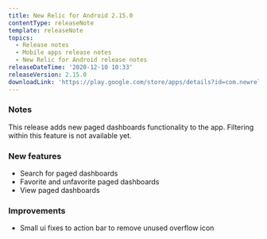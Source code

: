 ```yaml
---
title: New Relic for Android 2.15.0
contentType: releaseNote
template: releaseNote
topics:
  - Release notes
  - Mobile apps release notes
  - New Relic for Android release notes
releaseDateTime: '2020-12-10 10:33'
releaseVersion: 2.15.0
downloadLink: 'https://play.google.com/store/apps/details?id=com.newrelic.rpm'
---
```


### Notes

This release adds new paged dashboards functionality to the app. Filtering within this feature is not available yet.

### New features

* Search for paged dashboards
* Favorite and unfavorite paged dashboards
* View paged dashboards

### Improvements

* Small ui fixes to action bar to remove unused overflow icon
